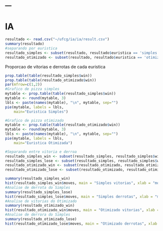 ---
---
IA
=======================================================
```r
resultado <- read.csv("~/ufcg/ia/ia/result.csv")
summary(resultado)
#separando por euristica 
resultado_simples <- subset(resultado, resultado$euristica == 'simples')
resultado_otimizado <- subset(resultado, resultado$euristica == 'otimizada')
```

Proporcao de vitorias e derrotas de cada euristica

```r
prop.table(table(resultado_simples$win))
prop.table(table(resultado_otimizado$win))
par(mfrow=c(1,2))
#Grafico de pizza simples
mytable <- prop.table(table(resultado_simples$win))
mytable <- round(mytable, 3)
lbls <- paste(names(mytable), "\n", mytable, sep="")
pie(mytable, labels = lbls, 
    main="Euristica Simples")

#Grafico de pizza otimizado
mytable <- prop.table(table(resultado_otimizado$win))
mytable <- round(mytable, 3)
lbls <- paste(names(mytable), "\n", mytable, sep="")
pie(mytable, labels = lbls, 
    main="Euristica Otimizada")
```

```r
#Separando entre vitoria e derroa
resultado_simples_win <- subset(resultado_simples, resultado_simples$win == 'true')
resultado_simples_lose <- subset(resultado_simples, resultado_simples$win == 'false')
resultado_otimizado_win <- subset(resultado_otimizado, resultado_otimizado$win == 'true')
resultado_otimizado_lose <- subset(resultado_otimizado, resultado_otimizado$win == 'false')
```

```r
summary(resultado_simples_win)
hist(resultado_simples_win$moves, main = "Simples vitorias", xlab = "moves")
#Analise de derrota do Simples
summary(resultado_simples_lose)
hist(resultado_simples_lose$moves, main = "Simples derrotas", xlab = "moves")
#Analise de vitorias do Otimizado
summary(resultado_otimizado_win)
hist(resultado_otimizado_win$moves, main = "Otimizado vitorias", xlab = "moves")
#Analise de derrora do Simples
summary(resultado_otimizado_lose)
hist(resultado_otimizado_lose$moves, main = "Otimizado derrotas", xlab = "moves")
```
